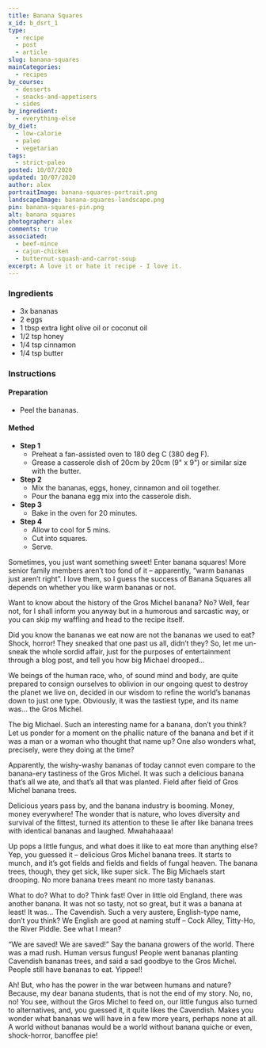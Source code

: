 ```yaml
---
title: Banana Squares
x_id: b_dsrt_1
type:
  - recipe
  - post
  - article
slug: banana-squares
mainCategories: 
  - recipes
by_course:
  - desserts
  - snacks-and-appetisers
  - sides
by_ingredient:
  - everything-else
by_diet:
  - low-calorie
  - paleo
  - vegetarian
tags: 
  - strict-paleo
posted: 10/07/2020
updated: 10/07/2020
author: alex
portraitImage: banana-squares-portrait.png
landscapeImage: banana-squares-landscape.png
pin: banana-squares-pin.png
alt: banana squares
photographer: alex
comments: true
associated: 
  - beef-mince
  - cajun-chicken
  - butternut-squash-and-carrot-soup
excerpt: A love it or hate it recipe - I love it.
---
```


<Ingredients>

### Ingredients
    
  - 3x bananas
  - 2 eggs
  - 1 tbsp extra light olive oil or coconut oil
  - 1/2 tsp honey
  - 1/4 tsp cinnamon
  - 1/4 tsp butter

</Ingredients>

<Instructions>

### Instructions

#### Preparation

  - Peel the bananas.

#### Method

  - **Step 1**
    - Preheat a fan-assisted oven to 180 deg C (380 deg F).
    - Grease a casserole dish of 20cm by 20cm (9" x 9") or similar size with the butter.
  - **Step 2**
    - Mix the bananas, eggs, honey, cinnamon and oil together.
    - Pour the banana egg mix into the casserole dish.
  - **Step 3**
    - Bake in the oven for 20 minutes.
  - **Step 4**
    - Allow to cool for 5 mins.
    - Cut into squares.
    - Serve.

</Instructions>

<PostBody>

Sometimes, you just want something sweet! Enter banana squares! More senior family members aren’t too fond of it – apparently, “warm bananas just aren’t right”. I love them, so I guess the success of Banana Squares all depends on whether you like warm bananas or not.

Want to know about the history of the Gros Michel banana? No? Well, fear not, for I shall inform you anyway but in a humorous and sarcastic way, or you can skip my waffling and head to the recipe itself.

Did you know the bananas we eat now are not the bananas we used to eat? Shock, horror!  They sneaked that one past us all, didn’t they? So, let me un-sneak the whole sordid affair, just for the purposes of entertainment through a blog post, and tell you how big Michael drooped…

We beings of the human race, who, of sound mind and body, are quite prepared to consign ourselves to oblivion in our ongoing quest to destroy the planet we live on, decided in our wisdom to refine the world’s bananas down to just one type.  Obviously, it was the tastiest type, and its name was… the Gros Michel.  

The big Michael.  Such an interesting name for a banana, don’t you think?  Let us ponder for a moment on the phallic nature of the banana and bet if it was a man or a woman who thought that name up?  One also wonders what, precisely, were they doing at the time?  

Apparently, the wishy-washy bananas of today cannot even compare to the banana-ery tastiness of the Gros Michel.  It was such a delicious banana that’s all we ate, and that’s all that was planted. Field after field of Gros Michel banana trees.

Delicious years pass by, and the banana industry is booming. Money, money everywhere! The wonder that is nature, who loves diversity and survival of the fittest, turned its attention to these lie after like banana trees with identical bananas and laughed. Mwahahaaaa!  

Up pops a little fungus, and what does it like to eat more than anything else? Yep, you guessed it – delicious Gros Michel banana trees. It starts to munch, and it’s got fields and fields and fields of fungal heaven. The banana trees, though, they get sick, like super sick. The Big Michaels start drooping. No more banana trees meant no more tasty bananas. 

What to do? What to do? Think fast! Over in little old England, there was another banana. It was not so tasty, not so great, but it was a banana at least! It was... The Cavendish. Such a very austere, English-type name, don’t you think? We English are good at naming stuff – Cock Alley, Titty-Ho, the River Piddle. See what I mean? 

“We are saved! We are saved!” Say the banana growers of the world. There was a mad rush. Human versus fungus! People went bananas planting Cavendish bananas trees, and said a sad goodbye to the Gros Michel. People still have bananas to eat. Yippee!!

Ah! But, who has the power in the war between humans and nature? Because, my dear banana students, that is not the end of my story. No, no, no! You see, without the Gros Michel to feed on, our little fungus also turned to alternatives, and, you guessed it, it quite likes the Cavendish. Makes you wonder what bananas we will have in a few more years, perhaps none at all.  A world without bananas would be a world without banana quiche or even, shock-horror, banoffee pie!

</PostBody>


